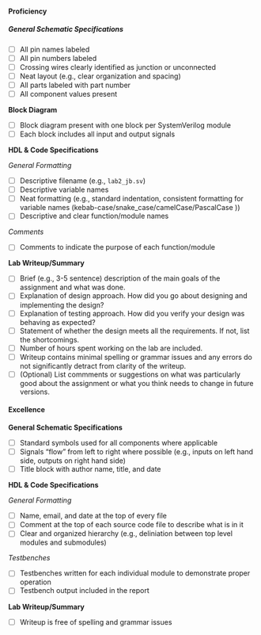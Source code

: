#### Proficiency

##### General Schematic Specifications

- [ ] All pin names labeled
- [ ] All pin numbers labeled
- [ ] Crossing wires clearly identified as junction or unconnected
- [ ] Neat layout (e.g., clear organization and spacing)
- [ ] All parts labeled with part number
- [ ] All component values present

**Block Diagram**

- [ ] Block diagram present with one block per SystemVerilog module
- [ ] Each block includes all input and output signals
	
**HDL & Code Specifications**

*General Formatting*

- [ ] Descriptive filename (e.g., `lab2_jb.sv`)
- [ ] Descriptive variable names
- [ ] Neat formatting (e.g., standard indentation, consistent formatting for variable names (kebab-case/snake_case/camelCase/PascalCase ))
- [ ] Descriptive and clear function/module names

*Comments*

- [ ] Comments to indicate the purpose of each function/module

**Lab Writeup/Summary**

- [ ] Brief (e.g., 3-5 sentence) description of the main goals of the assignment and what was done.
- [ ] Explanation of design approach. How did you go about designing and implementing the design?
- [ ] Explanation of testing approach. How did you verify your design was behaving as expected?
- [ ] Statement of whether the design meets all the requirements. If not, list the shortcomings.
- [ ] Number of hours spent working on the lab are included.
- [ ] Writeup contains minimal spelling or grammar issues and any errors do not significantly detract from clarity of the writeup.
- [ ] (Optional) List commments or suggestions on what was particularly good about the assignment or what you think needs to change in future versions.

#### Excellence

**General Schematic Specifications	**

- [ ] Standard symbols used for all components where applicable
- [ ] Signals "flow" from left to right where possible (e.g., inputs on left hand side, outputs on right hand side)
- [ ] Title block with author name, title, and date

**HDL & Code Specifications**

*General Formatting*

- [ ] Name, email, and date at the top of every file
- [ ] Comment at the top of each source code file to describe what is in it
- [ ] Clear and organized hierarchy (e.g., deliniation between top level modules and submodules)

*Testbenches*

- [ ] Testbenches written for each individual module to demonstrate proper operation
- [ ] Testbench output included in the report

**Lab Writeup/Summary**

- [ ] Writeup is free of spelling and grammar issues